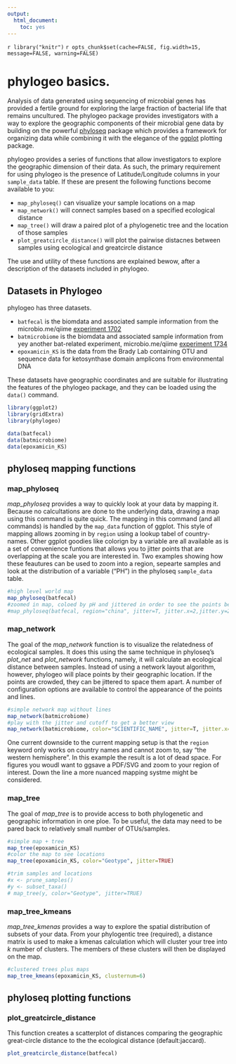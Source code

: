 ```yaml
---
output:
  html_document:
    toc: yes
---
```

`r library("knitr")`
`r opts_chunk$set(cache=FALSE, fig.width=15, message=FALSE, warning=FALSE)`
<link href="http://joey711.github.com/phyloseq/markdown.css" rel="stylesheet"></link>

# phylogeo basics.
Analysis of data generated using sequencing of microbial genes has provided a fertile ground for exploring the large fraction of bacterial life that remains uncultured. The phylogeo package provides investigators with a way to explore the geographic components of their microbial gene data by building on the powerful [phyloseq](https://github.com/joey711/phyloseq) package which provides a framework for organizing data while combining it with the elegance of the [ggplot](http://ggplot2.org/) plotting package. 

phylogeo provides a series of functions that allow investigators to explore the geographic dimension of their data. As such, the primary requirement for using phylogeo is the presence of Latitude/Longitude columns in your `sample_data` table. If these are present the following functions become available to you:

  - `map_phyloseq()` can visualize your sample locations on a map
  - `map_network()` will connect samples based on a specified ecological distance
  - `map_tree()` will draw a paired plot of a phylogenetic tree and the location of those samples
  - `plot_greatcircle_distance()` will plot the pairwise distacnes between samples using ecological and greatcircle distance

The use and utility of these functions are explained bewow, after a description of the datasets included in phylogeo.

## Datasets in Phylogeo
phylogeo has three datasets. 

  - `batfecal` is the biomdata and associated sample information from the microbio.me/qiime [experiment 1702](microbio.me/qiime/1702)
  - `batmicrobiome` is the biomdata and associated sample information from yey another bat-related experiment, microbio.me/qiime [experiment 1734](microbio.me/qiime/1734)
  - `epoxamicin_KS` is the data from the Brady Lab containing OTU and sequence data for ketosynthase domain amplicons from environmental DNA
  
These datasets have geographic coordinates and are suitable for illustrating the features of the phylogeo package, and they can be loaded using the `data()` command.
  
```r
library(ggplot2)
library(gridExtra)
library(phylogeo)

data(batfecal)
data(batmicrobiome)
data(epoxamicin_KS)
```

## phyloseq mapping functions

### map_phyloseq
*map_phyloseq* provides a way to quickly look at your data by mapping it. Because no calcultations are done to the underlying data, drawing a map using this command is quite quick. The mapping in this command (and all commands) is handled by the `map_data` function of ggplot. This style of mapping allows zooming in by `region` using a lookup tabel of country-names. Other ggplot goodies like colorign by a variable are all available as is a set of convenience funtions that allows you to jitter points that are overlapping at the scale you are interested in. Two examples showing how these feautures can be used to zoom into a region, sepearte samples and look at the distribution of a variable ("PH") in the phyloseq `sample_data` table.
```r
#high level world map
map_phyloseq(batfecal)
#zoomed in map, coloed by pH and jittered in order to see the points better
#map_phyloseq(batfecal, region="china", jitter=T, jitter.x=2,jitter.y=2, color="PH")
```

### map_network
The goal of the *map_network* function is to visualize the relatedness of ecological samples. It does this using the same technique in phyloseq's *plot_net* and *plot_network* functions, namely, it will calculate an ecological distance between samples. Instead of using a network layout algorithm, however, phylogeo will place points by their geographic location. If the points are crowded, they can be jittered to space them apart. A number of configuration options are available to control the appearance of the points and lines.
```r
#simple network map without lines 
map_network(batmicrobiome)
#play with the jitter and cutoff to get a better view
map_network(batmicrobiome, color="SCIENTIFIC_NAME", jitter=T, jitter.x=20,jitter.y=1, lines=T, line_weight = 0.2)
```
One current downside to the current mapping setup is that the `region` keyword only works on country names and cannot zoom to, say "the western hemisphere". In this example the result is a lot of dead space. For figures you woudl want to ggsave a PDF/SVG and zoom to your region of interest. Down the line a more nuanced mapping systme might be considered.

### map_tree
The goal of *map_tree* is to provide access to both phylogenetic and geographic information in one ploe. To be useful, the data may need to be pared back to relatively small number of OTUs/samples. 
```r
#simple map + tree
map_tree(epoxamicin_KS)
#color the map to see locations
map_tree(epoxamicin_KS, color="Geotype", jitter=TRUE)
```

```r
#trim samples and locations
#x <- prune_samples()
#y <- subset_taxa()
# map_tree(y, color="Geotype", jitter=TRUE)
```

### map_tree_kmeans
*map_tree_kmenas* provides a way to explore the spatial distribution of subsets of your data. From your phylogentic tree (required), a distance matrix is used to make a kmenas calculation which will cluster your tree into *k* number of clusters. The members of these clusters will then be displayed on the map.
```r
#clustered trees plus maps
map_tree_kmeans(epoxamicin_KS, clusternum=6)
```

## phyloseq plotting functions

### plot_greatcircle_distance
This function creates a scatterplot of distances comparing the geographic great-circle distance to the the ecological distance (default:jaccard).
```r
plot_greatcircle_distance(batfecal)
```


